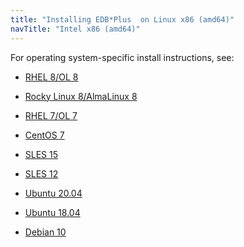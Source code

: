 ```yaml
---
title: "Installing EDB*Plus  on Linux x86 (amd64)"
navTitle: "Intel x86 (amd64)"
---
```


For operating system-specific install instructions, see:

  - [RHEL 8/OL 8](01_edbplus_rhel8_x86)

  - [Rocky Linux 8/AlmaLinux 8](02_edbplus_other_linux8_x86)
  - [RHEL 7/OL 7](03_edbplus_rhel7_x86)
  - [CentOS 7](04_edbplus_centos7_x86)
  - [SLES 15](05_edbplus_sles15_x86)
  - [SLES 12](06_edbplus_sles12_x86)
  - [Ubuntu 20.04](07_edbplus_ubuntu20_x86)
  - [Ubuntu 18.04](07a_edbplus_ubuntu18_x86)
  - [Debian 10](08_edbplus_deb10_x86)

